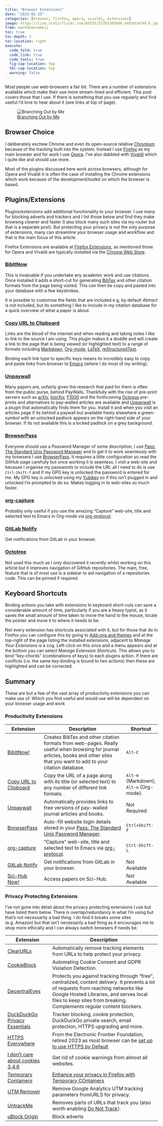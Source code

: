 ```yaml
---
title: "Browser Extensions"
date: "2023-02-25"
categories: [browser, firefox, opera, vivaldi, extensions]
image: https://live.staticflickr.com/65535/52703385696_6455dcef49_k.jpg
from: markdown+emoji
toc: true
toc-depth: 3
toc-location: right
execute:
  code_fold: true
  code_link: true
  code_tools: true
  fig-cap-location: top
  tbl-cap-location: top
  warning: false
---
```


Most people use web-browsers a fair bit. There are a number of extensions available which make their use more
stream-lined and efficient. This post covers those that I use. If there is something that you use regularly and find
useful I'd love to hear about it (see links at top of page).

![[Branching Out by Me](https://www.flickr.com/photos/slackline/52703385696/in/photostream/)](https://live.staticflickr.com/65535/52703385696_6455dcef49_k.jpg)

## Browser Choice

I deliberately eschew Chrome and even its open-source relative [Chromium](https://chromium.org/) because of the tracking
built into the system. Instead I use [Firefox](https://www.mozilla.com/firefox) as my main browser and for work I use
[Opera](https://www.opera.com/). I've also dabbled with [Vivaldi](https://vivaldi.com/) which I quite like and should
use more.

Most of the plugins discussed here work across browsers, although for Opera and Vivaldi it is often the case of
installing the Chrome extensions which work because of the development/toolkit on which the browser is based.

## Plugins/Extensions

Plugins/extensions add additional functionality to your browser. I use many for blocking adverts and trackers and I list
those below and find they make browsing cleaner and faster (I also block many such sites via my router but that is a
separate post). But protecting your privacy is not the only purpose of extensions, many can streamline your browser
usage and workflow and that is the main focus of this article.

Firefox Extensions are available at [Firefox Extensions](https://addons.mozilla.org/en-GB/firefox/extensions/), as
mentioned those for Opera and Vivaldi are typically installed via the [Chrome Web
Store](https://chrome.google.com/webstore/category/extensions).

### [BibItNow](https://addons.mozilla.org/en-US/firefox/addon/bibitnow/)

This is invaluable if you undertake any academic work and use citations. Once installed it adds a short-cut for
generating [BibTex](http://www.bibtex.org/) and other citation formats from the page being visited. This can then be
copy and pasted into your database with a few keystrokes.

It is possible to customise the fields that are included e.g. by default _Abtract_ is not included, but its something I
like to include in my citation database for a quick overview of what a paper is about.

### [Copy URL to Clipboard](https://github.com/asamuzaK/url2clipboard)

Links are the blood of the internet and when reading and taking notes I like to link to the source I am using. This
plugin makes it a doddle and will create a link to the page that is being viewed (or highlighted text) to a range of
formats including [Markdown](https://www.markdownguide.org/), [Org-mode](https://orgmode.org),
[LaTeX](https://www.latex-project.org/),
[reStructuredText](https://www.sphinx-doc.org/en/master/usage/restructuredtext/basics.html).

Binding each link type to specific keys means its incredibly easy to copy and paste links from browser to
[Emacs](https://www.gnu.org/software/emacs/) (where I do most of my writing).

### [Unpaywall](https://unpaywall.org/products/extension)

Many papers are, unfairly given the research that paid for them is often from the public purse, behind
PayWalls. Thankfully with the rise of pre-print servers such as [arXiv](https://arxiv.org/),
[biorXiv](https://www.biorxiv.org/), [F1000](https://f1000research.com/) and the forthcoming
[Octopus](https://octopus.ac) pre-prints and alternatives to pay-walled articles are available and
[Unpaywall](https://unpaywall.org/products/extension) is a plugin that automatically finds them for you. Install it and
when you visit an articles page if its behind a paywall but available freely elsewhere a green-symbol with an unlocked
padlock appears on the right-hand side of your browser. If its not available this is a locked padlock on a grey
background.

### [BrowserPass](https://github.com/browserpass/browserpass-extension)

Everyone should use a Password Manager of some description, I use [Pass: The Standard Unix Password
Manager](https://www.passwordstore.org/) and to get it to work seamlessly with my browsers I use
[BrowserPass](https://github.com/browserpass/browserpass-extension). It requires a little configuration so read the
GitHub page carefully but once working it is seamless. I visit a web-site and because I organise my passwords to include
the URL all I need to do is use `Ctrl-Shift-f` and if my GPG key is unlocked the password is entered for me. My GPG key
is unlocked using my
[Yubikey](https://support.yubico.com/hc/en-us/articles/360013790259-Using-Your-YubiKey-with-OpenPGP) so if this isn't
plugged in and unlocked I'm prompted to do so. Makes logging in to web-sites so much faster.

### [org-capture](https://github.com/sprig/org-capture-extension)

Probably only useful if you use the amazing "Capture" web-site, title and selected text to Emacs in Org-mode via
[org-protocol](https://orgmode.org/worg/org-contrib/org-protocol.html).

### [GitLab Notify](https://github.com/Mikescops/gitlab-notify-extension)

Get notifications from GitLab in your browser.

### [Octotree](https://www.octotree.io/)

Not used this much as I only discovered it recently whilst working on this article but it improves navigation of GitHub
repositories. The main, free, feature that is of most use is a sidebar to aid navigation of a repositories code. This
can be pinned if required.

## Keyboard Shortcuts

Binding actions you take with extensions to keyboard short-cuts can save a considerable amount of time, particularly if
you are a heavy typist, as it saves the small amount of time taken to move the hand to the mouse, locate the pointer and
move it to where it needs to be.

Not every extension has shortcuts associated with it, but for those that do in Firefox you can configure this by going
to [Add-ons and themes](about:addons) and at the top-right of the page listing the installed extensions, adjacent to
_Manage Your Extensions_ is a cog. Left-click on this once and a menu appears and at the bottom you can select _Manage
Extension Shortcuts_. This allows you to bind "key-chords" (combinations of keys) to each plugins action. If there are
conflicts (i.e. the same key-binding is bound to two actions) then these are highlighted and can be corrected.

## Summary

These are but a few of the vast array of productivity extensions you can make use of. Which you find useful and would
use will be dependent on your browser usage and work

### Productivity Extensions

| Extension                                                             | Description                                                                                                                                                                       | Shortcut                                |
|-----------------------------------------------------------------------|-----------------------------------------------------------------------------------------------------------------------------------------------------------------------------------|-----------------------------------------|
| [BibItNow!](https://addons.mozilla.org/en-US/firefox/addon/bibitnow/) | Creates BibTex and other citation formats from web-pages. Really useful when browsing for journal articles, books and other sites that you want to add to your citation database. | `Alt-C`                                 |
| [Copy URL to Clipboard](https://github.com/asamuzaK/url2clipboard)    | Copy the URL of a page along with its title (or selected text) to any number of different link formats.                                                                           | `Alt-m` (Markdown); `Alt-o` (Org-mode). |
| [Unpaywall](https://unpaywall.org/products/extension)                 | Automatically provides links to free versions of pay-walled journal articles and books.                                                                                           | Not Required                            |
| [BrowserPass](https://github.com/browserpass/browserpass-extension)   | Auto-fill website login details stored in your [Pass: The Standard Unix Password Manager](https://www.passwordstore.org/).                                                        | `Ctrl+Shift-F`                          |
| [org-capture](https://github.com/sprig/org-capture-extension)         | "Capture" web-site, title and selected text to Emacs via [org-protocol](https://orgmode.org/worg/org-contrib/org-protocol.html).                                                  | `Ctrl-Shift-L`                          |
| [GitLab Notify](https://github.com/Mikescops/gitlab-notify-extension) | Get notifications from GitLab in your browser.                                                                                                                                    | Not Available                           |
| [Sci-Hub Now!](https://github.com/0x01h/sci-hub-now)                  | Access papers on Sci-Hub.                                                                                                                                                         | Not Available                           |

### Privacy Protecting Extensions

I've not gone into detail about the privacy protecting extensions I use but have listed them below. There is
overlap/redundancy in what I'm using but that's not necessarily a bad thing. I do find it breaks some sites
(e.g. Amazon) but that isn't necessarily a bad thing as it encourages me to shop more ethically and I can always switch
browsers if needs be.

| Extension                                                                                               | Description                                                                                                                                                                                                                                               |
|---------------------------------------------------------------------------------------------------------|-----------------------------------------------------------------------------------------------------------------------------------------------------------------------------------------------------------------------------------------------------------|
| [ClearURLs](https://docs.clearurls.xyz/1.26.1/)                                                         | Automatically remove tracking elements from URLs to help protect your privacy.                                                                                                                                                                            |
| [CookieBlock](https://karelkubicek.github.io/post/cookieblock)                                          | Automating Cookie Consent and GDPR Violation Detection.                                                                                                                                                                                                   |
| [DecentralEyes](https://decentraleyes.org/)                                                             | Protects you against tracking through "free", centralized, content delivery. It prevents a lot of requests from reaching networks like Google Hosted Libraries, and serves local files to keep sites from breaking. Complements regular content blockers. |
| [DuckDuckGo Privacy Essentials](https://addons.mozilla.org/en-US/firefox/addon/duckduckgo-for-firefox/) | Tracker blocking, cookie protection, DuckDuckGo private search, email protection, HTTPS upgrading and more.                                                                                                                                                                                                                                                          |
| [HTTPS Everywhere](https://www.eff.org/https-everywhere)                                                | From the Electronic Frontier Foundation, retired 2023 as most browser can be [set up to use HTTPS by Default](https://www.eff.org/https-everywhere/set-https-default-your-browser)                                                                        |
| [I don't care about cookies 3.4.6](https://www.i-dont-care-about-cookies.eu/)                           | Get rid of cookie warnings from almost all websites.                                                                                                                                                                                                      |
| [Temporary Containers](https://github.com/stoically/temporary-containers)                               | [Enhance your privacy in Firefox with Temporary COntainers](https://medium.com/@stoically/enhance-your-privacy-in-firefox-with-temporary-containers-33925cd6cd21)                                                                                         |
| [UTM Remover](https://addons.mozilla.org/en-US/firefox/addon/utm-remover/)                              | Remove Google Analytics UTM tracking parameters fromURLS for privacy.                                                                                                                                                                                     |
| [UntrackMe](https://addons.mozilla.org/en-US/firefox/addon/untrack-me/)                                 | Removes parts of URLs that track you (also worth enabling [Do Not Track](https://support.mozilla.org/en-US/kb/how-do-i-turn-do-not-track-feature)).                                                                                                       |
| [uBlock Origin](https://ublockorigin.com/)                                                              | Block adverts                                                                                                                                                                                                                                             |

